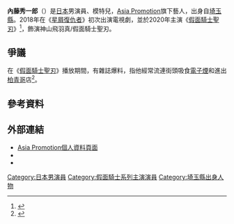 {{NoteTA||G1=JP}}
'''內藤秀一郎'''（{{bd|1996年|5月14日}}）是[[日本|日本]]男演員、模特兒，[[Asia_Promotion|Asia Promotion]]旗下藝人，出身自[[埼玉縣|埼玉縣]]。2018年在《[[星屑復仇者|星屑復仇者]]》初次出演電視劇，並於2020年主演《[[假面騎士聖刃|假面騎士聖刃]]》<ref>{{cite web|url=https://mdpr.jp/news/detail/2162214|script-title=ja:新仮面ライダー抜擢の内藤秀一郎とは？185cmの抜群スタイル＆「オオカミくん」でティーン人気絶大＜プロフィール＞|work=modelpress|date=2020-07-29|accessdate=2020-07-29|archive-date=2020-09-06|archive-url=https://web.archive.org/web/20200906154303/https://mdpr.jp/news/detail/2162214|dead-url=no}}</ref>，飾演神山飛羽真/假面騎士聖刃。

== 爭議 ==
在《[[假面騎士聖刃|假面騎士聖刃]]》播放期間，有雜誌爆料，指他經常流連街頭吸食[[電子煙|電子煙]]和進出[[柏青哥|柏青哥]]店<ref>{{cite web|url= https://geitopi.com/事件・事故・トラブル/仮面ライダーセイバーの内藤秀一郎にスキャンダ/ |language=ja|script-title=ja: 仮面ライダーセイバーの内藤秀一郎にスキャンダルで物議。彼女の自宅宿泊、パチンコ通い＆タバコ吸う姿を目撃。画像あり |work=芸トピ|date=2020-07-29|accessdate=2020-09-20|archive-date=2020-09-06|archive-url= https://web.archive.org/web/20201002020236/https://geitopi.com/%E4%BA%8B%E4%BB%B6%E3%83%BB%E4%BA%8B%E6%95%85%E3%83%BB%E3%83%88%E3%83%A9%E3%83%96%E3%83%AB/%E4%BB%AE%E9%9D%A2%E3%83%A9%E3%82%A4%E3%83%80%E3%83%BC%E3%82%BB%E3%82%A4%E3%83%90%E3%83%BC%E3%81%AE%E5%86%85%E8%97%A4%E7%A7%80%E4%B8%80%E9%83%8E%E3%81%AB%E3%82%B9%E3%82%AD%E3%83%A3%E3%83%B3%E3%83%80/ |dead-url=no}}</ref>。

== 參考資料 ==
{{Reflist}}

== 外部連結 ==
* [http://asiapro.co.jp/profile/shuichiro_naito/ Asia Promotion個人資料頁面]{{ja icon}}
* {{Twitter|syuichiro05141}}
* {{Instagram|syuichiro_naito}}

{{start box}}
{{succession box|[[高橋文哉|高橋文哉]]<br />（[[假面騎士ZERO-ONE|假面騎士ZERO-ONE]]）|[[前田拳太郎|前田拳太郎]]<br />[[木村昴|木村昴]] (聲)<br />（[[假面騎士REVICE|假面騎士REVICE]]）|日本[[假面騎士系列|假面騎士系列]]主騎士演員<br />[[假面騎士聖刃|假面騎士聖刃]]|2020年9月6日-2021年8月29日}}
{{end box}}

{{假面騎士系列主演演員}}

{{DEFAULTSORT:Naitou Shuichirou}}
[[Category:日本男演員|Category:日本男演員]]
[[Category:假面騎士系列主演演員|Category:假面騎士系列主演演員]]
[[Category:埼玉縣出身人物|Category:埼玉縣出身人物]]